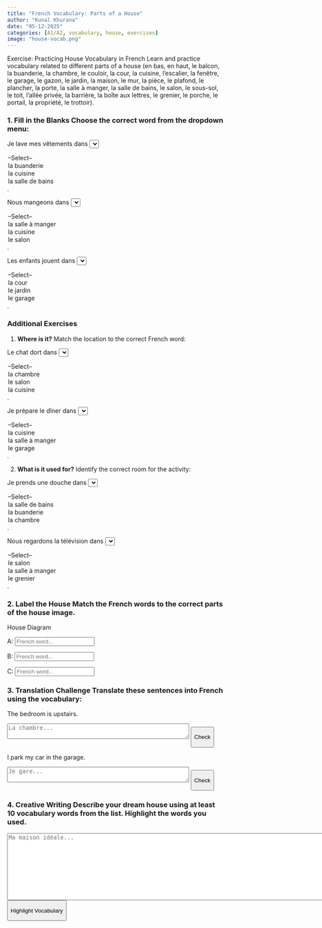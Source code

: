 ```yaml
---
title: "French Vocabulary: Parts of a House" 
author: "Kunal Khurana" 
date: "05-12-2025" 
categories: [A1/A2, vocabulary, house, exercises] 
image: "house-vocab.png"
---
```


:::: {.content-visible when-profile="english"}

Exercise: Practicing House Vocabulary in French Learn and practice vocabulary related to different parts of a house (en bas, en haut, le balcon, la buanderie, la chambre, le couloir, la cour, la cuisine, l’escalier, la fenêtre, le garage, le gazon, le jardin, la maison, le mur, la pièce, le plafond, le plancher, la porte, la salle à manger, la salle de bains, le salon, le sous-sol, le toit, l’allée privée, la barrière, la boîte aux lettres, le grenier, le porche, le portail, la propriété, le trottoir).

### 1.  Fill in the Blanks Choose the correct word from the dropdown menu:

Je lave mes vêtements dans <select onchange="checkVocabWithPoints(this, 'la buanderie')">

<option value="">--Select--</option> <option value="la buanderie">la buanderie</option> <option value="la cuisine">la cuisine</option> <option value="la salle de bains">la salle de bains</option> </select>.

Nous mangeons dans <select onchange="checkVocabWithPoints(this, 'la salle à manger')">

<option value="">--Select--</option> <option value="la salle à manger">la salle à manger</option> <option value="la cuisine">la cuisine</option> <option value="le salon">le salon</option> </select>.

Les enfants jouent dans <select onchange="checkVocabWithPoints(this, 'la cour')">

<option value="">--Select--</option> <option value="la cour">la cour</option> <option value="le jardin">le jardin</option> <option value="le garage">le garage</option> </select>.

### Additional Exercises

1. **Where is it?** Match the location to the correct French word:

Le chat dort dans <select onchange="checkVocabWithPoints(this, 'la chambre')">

<option value="">--Select--</option> <option value="la chambre">la chambre</option> <option value="le salon">le salon</option> <option value="la cuisine">la cuisine</option> </select>.

Je prépare le dîner dans <select onchange="checkVocabWithPoints(this, 'la cuisine')">

<option value="">--Select--</option> <option value="la cuisine">la cuisine</option> <option value="la salle à manger">la salle à manger</option> <option value="le garage">le garage</option> </select>.

2. **What is it used for?** Identify the correct room for the activity:

Je prends une douche dans <select onchange="checkVocabWithPoints(this, 'la salle de bains')">

<option value="">--Select--</option> <option value="la salle de bains">la salle de bains</option> <option value="la buanderie">la buanderie</option> <option value="la chambre">la chambre</option> </select>.

Nous regardons la télévision dans <select onchange="checkVocabWithPoints(this, 'le salon')">

<option value="">--Select--</option> <option value="le salon">le salon</option> <option value="la salle à manger">la salle à manger</option> <option value="le grenier">le grenier</option> </select>.


### 2.  Label the House Match the French words to the correct parts of the house image.

House Diagram

A: <input type="text" placeholder="French word..." onchange="checkLabel(this, 'la fenêtre')">

B: <input type="text" placeholder="French word..." onchange="checkLabel(this, 'la porte')">

C: <input type="text" placeholder="French word..." onchange="checkLabel(this, 'le toit')">

### 3.  Translation Challenge Translate these sentences into French using the vocabulary:

The bedroom is upstairs.

```{=html}
<textarea placeholder="La chambre..." rows="2" cols="50"></textarea>
```

<button onclick="checkTranslation(this.previousElementSibling, &#39;La chambre est en haut.&#39;)">

Check

</button>

I park my car in the garage.

```{=html}
<textarea placeholder="Je gare..." rows="2" cols="50"></textarea>
```

<button onclick="checkTranslation(this.previousElementSibling, &#39;Je gare ma voiture dans le garage.&#39;)">

Check

</button>

### 4.  Creative Writing Describe your dream house using at least 10 vocabulary words from the list. Highlight the words you used.

```{=html}
<textarea placeholder="Ma maison idéale..." rows="10" cols="100"></textarea>
```

<button onclick="highlightVocab(this.previousElementSibling)">

Highlight Vocabulary

</button>

::: feedback
:::

```{=html}
<script>
  // Function to check dropdown answers
  function checkVocab(selectElement, correctAnswer) {
	const userAnswer = selectElement.value.trim();
	const feedback = selectElement.nextElementSibling;
	if (userAnswer === correctAnswer) {
	  feedback.textContent = "✓ Correct!";
	  feedback.style.color = "green";
	} else if (userAnswer) {
	  feedback.textContent = "✗ Try again!";
	  feedback.style.color = "red";
	}
  }

  // Function to check labeled parts
  function checkLabel(inputElement, correctAnswer) {
	const userAnswer = inputElement.value.trim().toLowerCase();
	if (userAnswer === correctAnswer.toLowerCase()) {
	  inputElement.style.backgroundColor = "#e6ffe6";
	} else {
	  inputElement.style.backgroundColor = "#ffebeb";
	}
  }

  // Function to highlight vocabulary
  function highlightVocab(textareaElement) {
	const vocabList = [
	  "en bas", "en haut", "le balcon", "la buanderie", "la chambre", "le couloir",
	  "la cour", "la cuisine", "l’escalier", "la fenêtre", "le garage", "le gazon",
	  "le jardin", "la maison", "le mur", "la pièce", "le plafond", "le plancher",
	  "la porte", "la salle à manger", "la salle de bains", "le salon", "le sous-sol",
	  "le toit", "l’allée privée", "la barrière", "la boîte aux lettres", "le grenier",
	  "le porche", "le portail", "la propriété", "le trottoir"
	];
	let userText = textareaElement.value;
	vocabList.forEach(word => {
	  const regex = new RegExp(`\\b${word}\\b`, "gi");
	  userText = userText.replace(regex, `<span style="background-color: yellow">${word}</span>`);
	});
	const feedback = textareaElement.nextElementSibling.nextElementSibling;
	feedback.innerHTML = "<strong>Vocabulary used:</strong><br>" + userText;
  }
</script>
```
:::